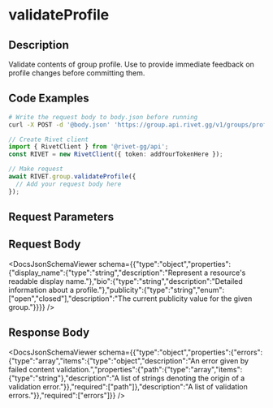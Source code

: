 

# validateProfile

## Description

Validate contents of group profile. Use to provide immediate feedback on profile changes before committing them.


## Code Examples

<CodeGroup title='Request' tag='POST' label='https://group.api.rivet.gg/v1/groups/profile/validate'>

```bash {{ title: 'cURL' }}
# Write the request body to body.json before running
curl -X POST -d '@body.json' 'https://group.api.rivet.gg/v1/groups/profile/validate'
```

```ts
// Create Rivet client
import { RivetClient } from '@rivet-gg/api';
const RIVET = new RivetClient({ token: addYourTokenHere });

// Make request
await RIVET.group.validateProfile({
  // Add your request body here
});
```

</CodeGroup>


## Request Parameters


## Request Body

<DocsJsonSchemaViewer schema={{"type":"object","properties":{"display_name":{"type":"string","description":"Represent a resource's readable display name."},"bio":{"type":"string","description":"Detailed information about a profile."},"publicity":{"type":"string","enum":["open","closed"],"description":"The current publicity value for the given group."}}}} />


## Response Body

<DocsJsonSchemaViewer schema={{"type":"object","properties":{"errors":{"type":"array","items":{"type":"object","description":"An error given by failed content validation.","properties":{"path":{"type":"array","items":{"type":"string"},"description":"A list of strings denoting the origin of a validation error."}},"required":["path"]},"description":"A list of validation errors."}},"required":["errors"]}} />

